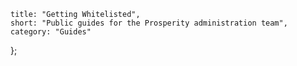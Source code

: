 	title: "Getting Whitelisted",
	short: "Public guides for the Prosperity administration team",
	category: "Guides"
};

